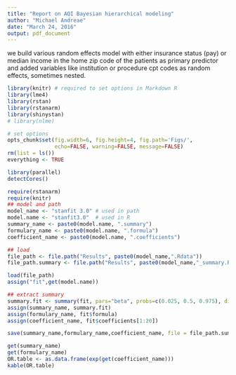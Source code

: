 ```yaml
---
title: "Report on AQI Bayesian hierarchical modeling"
author: "Michael Andreae"
date: "March 24, 2016"
output: pdf_document
---
```


we build various random effects model with either insurance status (pay) or median income in the home zip code of the patients as primary predictor and added variables like institution or procedure cpt codes as random effects, sometimes nested.

```r
library(knitr) # required to set options in Markdown R
library(lme4)
library(rstan)
library(rstanarm)
library(shinystan)
# library(nlme)
```

```r
# set options
opts_chunk$set(fig.width=6, fig.height=4, fig.path='Figs/',
               echo=FALSE, warning=FALSE, message=FALSE)
rm(list = ls())
everything <- TRUE
```

```r
library(parallel)
detectCores()
```

```r
require(rstanarm)
require(knitr)
## model and path
model_name <- "stanfit 3.0" # used in path
model.name <- "stanfit3.0"  # used in R
summary_name <- paste0(model.name, ".summary")
formulary_name <- paste0(model.name, ".formula")
coefficient_name <- paste0(model.name, ".coefficients")

## load
file_path <- file.path("Results", paste0(model_name,".Rdata"))
file_path.summary <- file.path("Results", paste0(model_name,"_summary.Rdata"))

load(file_path)
assign("fit",get(model.name))

## extract summary
summary.fit <- summary(fit, pars="beta", probs=c(0.025, 0.5, 0.975), digits=2)
assign(summary_name, summary.fit)
assign(formulary_name, fit$formula)
assign(coefficient_name, fit$coefficients[1:20])

save(summary_name,formulary_name,coefficient_name, file = file_path.summary)

get(summary_name)
get(formulary_name)
OR.table <- as.data.frame(exp(get(coefficient_name)))
kable(OR.table)
```